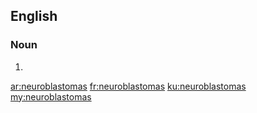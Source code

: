 ==English==

===Noun===
{{head|en}}

# {{plural of|neuroblastoma}}

[[ar:neuroblastomas]]
[[fr:neuroblastomas]]
[[ku:neuroblastomas]]
[[my:neuroblastomas]]